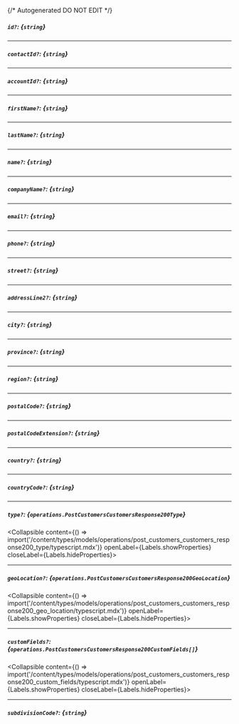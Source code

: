 {/* Autogenerated DO NOT EDIT  */}

##### `id?`: *{`string`}*

---
##### `contactId?`: *{`string`}*

---
##### `accountId?`: *{`string`}*

---
##### `firstName?`: *{`string`}*

---
##### `lastName?`: *{`string`}*

---
##### `name?`: *{`string`}*

---
##### `companyName?`: *{`string`}*

---
##### `email?`: *{`string`}*

---
##### `phone?`: *{`string`}*

---
##### `street?`: *{`string`}*

---
##### `addressLine2?`: *{`string`}*

---
##### `city?`: *{`string`}*

---
##### `province?`: *{`string`}*

---
##### `region?`: *{`string`}*

---
##### `postalCode?`: *{`string`}*

---
##### `postalCodeExtension?`: *{`string`}*

---
##### `country?`: *{`string`}*

---
##### `countryCode?`: *{`string`}*

---
##### `type?`: *{`operations.PostCustomersCustomersResponse200Type`}*
<Collapsible content={() => import('/content/types/models/operations/post_customers_customers_response200_type/typescript.mdx')} openLabel={Labels.showProperties} closeLabel={Labels.hideProperties}>
</Collapsible>

---
##### `geoLocation?`: *{`operations.PostCustomersCustomersResponse200GeoLocation`}*
<Collapsible content={() => import('/content/types/models/operations/post_customers_customers_response200_geo_location/typescript.mdx')} openLabel={Labels.showProperties} closeLabel={Labels.hideProperties}>
</Collapsible>

---
##### `customFields?`: *{`operations.PostCustomersCustomersResponse200CustomFields[]`}*
<Collapsible content={() => import('/content/types/models/operations/post_customers_customers_response200_custom_fields/typescript.mdx')} openLabel={Labels.showProperties} closeLabel={Labels.hideProperties}>
</Collapsible>

---
##### `subdivisionCode?`: *{`string`}*


